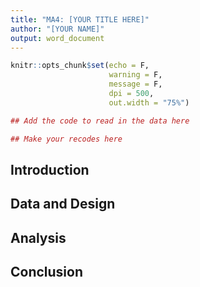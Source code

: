 ```yaml
---
title: "MA4: [YOUR TITLE HERE]"
author: "[YOUR NAME]"
output: word_document
---
```


```r
knitr::opts_chunk$set(echo = F,
                      warning = F,
                      message = F,
                      dpi = 500,
                      out.width = "75%")

## Add the code to read in the data here

## Make your recodes here

```


## Introduction


## Data and Design


## Analysis


## Conclusion


